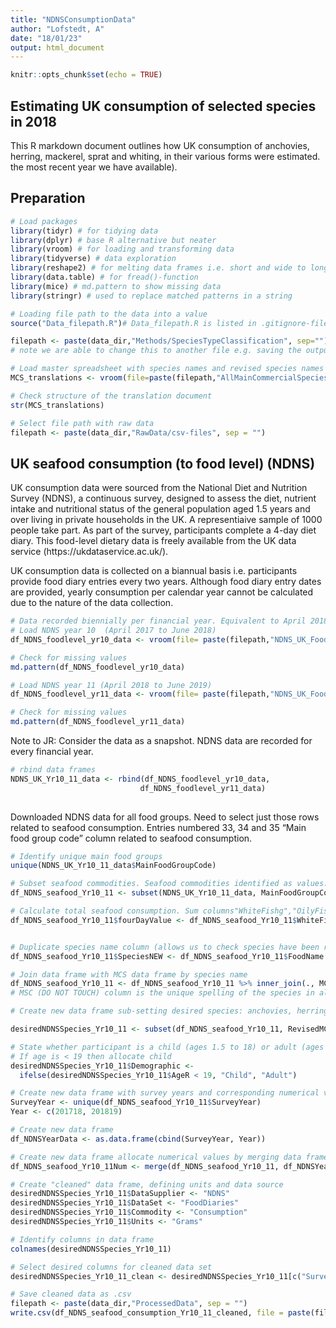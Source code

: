 ```yaml
---
title: "NDNSConsumptionData"
author: "Lofstedt, A"
date: "18/01/23"
output: html_document
---
```


```r
knitr::opts_chunk$set(echo = TRUE)
```

## Estimating UK consumption of selected species in 2018

This R markdown document outlines how UK consumption of anchovies, herring, mackerel, sprat and whiting, in their various forms were estimated. the most recent year we have available).

## Preparation

```r
# Load packages
library(tidyr) # for tidying data
library(dplyr) # base R alternative but neater
library(vroom) # for loading and transforming data
library(tidyverse) # data exploration 
library(reshape2) # for melting data frames i.e. short and wide to long and thin
library(data.table) # for fread()-function
library(mice) # md.pattern to show missing data
library(stringr) # used to replace matched patterns in a string

```


```r
# Loading file path to the data into a value 
source("Data_filepath.R")# Data_filepath.R is listed in .gitignore-file. So, you will need to create that file yourself and provide your respected filepath using "data_dir <- [enter your here]"
```


```r
filepath <- paste(data_dir,"Methods/SpeciesTypeClassification", sep="") 
# note we are able to change this to another file e.g. saving the output
```


```r
# Load master spreadsheet with species names and revised species names
MCS_translations <- vroom(file=paste(filepath,"AllMainCommercialSpecies_translations.csv", sep="/"))

# Check structure of the translation document
str(MCS_translations)
```


```r
# Select file path with raw data
filepath <- paste(data_dir,"RawData/csv-files", sep = "") 
```



## UK seafood consumption (to food level) (NDNS)

UK consumption data were sourced from the National Diet and Nutrition Survey (NDNS), a continuous survey, designed to assess the diet, nutrient intake and nutritional status of the general population aged 1.5 years and over living in private households in the UK. A representiaive sample of 1000 people take part. As part of the survey, participants complete a 4-day diet diary. This food-level dietary data is freely available from the UK data service (https://ukdataservice.ac.uk/). 

UK consumption data is collected on a biannual basis i.e. participants provide food diary entries every two years. Although food diary entry dates are provided, yearly consumption per calendar year cannot be calculated due to the nature of the data collection. 


```r
# Data recorded biennially per financial year. Equivalent to April 2018 to June 2018
# Load NDNS year 10  (April 2017 to June 2018)
df_NDNS_foodlevel_yr10_data <- vroom(file= paste(filepath,"NDNS_UK_FoodLevel-Y10.csv", sep = "/"))

# Check for missing values
md.pattern(df_NDNS_foodlevel_yr10_data)

# Load NDNS year 11 (April 2018 to June 2019)
df_NDNS_foodlevel_yr11_data <- vroom(file= paste(filepath,"NDNS_UK_FoodLevel-Y11-edit.csv", sep = "/"))

# Check for missing values
md.pattern(df_NDNS_foodlevel_yr11_data)

```

Note to JR: Consider the data as a snapshot. NDNS data are recorded for every financial year. 


```r
# rbind data frames
NDNS_UK_Yr10_11_data <- rbind(df_NDNS_foodlevel_yr10_data,
                             df_NDNS_foodlevel_yr11_data)
                             
```


Downloaded NDNS data for all food groups. Need to select just those rows related to seafood consumption. Entries numbered 33, 34 and 35 "Main food group code" column related to seafood consumption.

```r
# Identify unique main food groups
unique(NDNS_UK_Yr10_11_data$MainFoodGroupCode)

# Subset seafood commodities. Seafood commodities identified as values: 33, 34 and 35 in "main food group code" column
df_NDNS_seafood_Yr10_11 <- subset(NDNS_UK_Yr10_11_data, MainFoodGroupCode == 33 | NDNS_UK_Yr10_11_data$MainFoodGroupCode == 34| NDNS_UK_Yr10_11_data$MainFoodGroupCode == 35)

```


```r
# Calculate total seafood consumption. Sum columns"WhiteFishg","OilyFishg", "CannedTunag" and "Shellfishg"
df_NDNS_seafood_Yr10_11$fourDayValue <- df_NDNS_seafood_Yr10_11$WhiteFishg + df_NDNS_seafood_Yr10_11$OilyFishg + df_NDNS_seafood_Yr10_11$CannedTunag + df_NDNS_seafood_Yr10_11$Shellfishg

```

```r

```



```r
# Duplicate species name column (allows us to check species have been renames correctly)
df_NDNS_seafood_Yr10_11$SpeciesNEW <- df_NDNS_seafood_Yr10_11$FoodName

# Join data frame with MCS data frame by species name
df_NDNS_seafood_Yr10_11 <- df_NDNS_seafood_Yr10_11 %>% inner_join(., MCS_translations, by = c('SpeciesNEW' = 'MCS (DO NOT TOUCH)'))
# MSC (DO NOT TOUCH) column is the unique spelling of the species in all data sets.
```


```r
# Create new data frame sub-setting desired species: anchovies, herring, mackerel, sprat and whiting

desiredNDNSSpecies_Yr10_11 <- subset(df_NDNS_seafood_Yr10_11, RevisedMCS == "Anchovy" | df_NDNS_seafood_Yr10_11$RevisedMCS == "Herring" | df_NDNS_seafood_Yr10_11$RevisedMCS == "Mackerel" | df_NDNS_seafood_Yr10_11$RevisedMCS == "Sprat" | df_NDNS_seafood_Yr10_11$RevisedMCS == "Whiting")

```


```r
# State whether participant is a child (ages 1.5 to 18) or adult (ages 19 to 65+). By creating a new column, we keep the individual ages 
# If age is < 19 then allocate child 
desiredNDNSSpecies_Yr10_11$Demographic <- 
  ifelse(desiredNDNSSpecies_Yr10_11$AgeR < 19, "Child", "Adult")

```


```r
# Create new data frame with survey years and corresponding numerical values
SurveyYear <- unique(df_NDNS_seafood_Yr10_11$SurveyYear)
Year <- c(201718, 201819)  

# Create new data frame
df_NDNSYearData <- as.data.frame(cbind(SurveyYear, Year))

# Create new data frame allocate numerical values by merging data frames
df_NDNS_seafood_Yr10_11Num <- merge(df_NDNS_seafood_Yr10_11, df_NDNSYearData, by = "SurveyYear")

```


```r
# Create "cleaned" data frame, defining units and data source 
desiredNDNSSpecies_Yr10_11$DataSupplier <- "NDNS"
desiredNDNSSpecies_Yr10_11$DataSet <- "FoodDiaries"
desiredNDNSSpecies_Yr10_11$Commodity <- "Consumption"
desiredNDNSSpecies_Yr10_11$Units <- "Grams"

```


```r
# Identify columns in data frame
colnames(desiredNDNSSpecies_Yr10_11)

# Select desired columns for cleaned data set
desiredNDNSSpecies_Yr10_11_clean <- desiredNDNSSpecies_Yr10_11[c("SurveyYear", "FoodName", "RevisedMCS", "Value", "Units", "Commodity", "DataSupplier", "DataSet")]

```


```r
# Save cleaned data as .csv
filepath <- paste(data_dir,"ProcessedData", sep = "")
write.csv(df_NDNS_seafood_consumption_Yr10_11_cleaned, file = paste(filepath,"ConsumptionData_NDNS_clean.csv", sep = ""))

```


